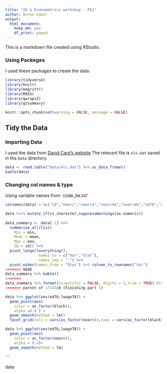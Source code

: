 ```yaml
---
title: "IO & Econometrics workshop - PS1"
author: Doron Zamir
output: 
  html_document: 
    keep_md: yes
    df_print: paged
---
```

This is a markdown file created using RStudio.

### Using Packeges
I used these packages to create the data:

```r
library(tidyverse)
library(knitr)
library(magrittr)
library(MASS)
library(qwraps2)
library(gtsummary)
```
```r
knitr::opts_chunk$set(warning = FALSE, message = FALSE)
```

## Tidy the Data
### Importing Data
 
I used the data from [David Card's website](https://davidcard.berkeley.edu/data_sets.html) 
The relevant file is `nls.dat` saved in the `Data` directory.

```r
data <- read.table("Data/nls.dat") %>% as_data_frame()
kable(data)
```
### Changing col names & type

Using variable names from `code_bk.txt'

```r
colnames(data) <-(c("id","nearc","nearc4","nearc4a","nearc4b","ed76","ed66  ","age76","daded ","nodaded","momed","nomomed","weight","momdad14 ","sinmom14","step14","reg661","reg662","reg663","reg66","reg665","reg666","reg667","reg668","reg669","south66","work76","work78","lwage7","lwage78","famed","black","smsa76r","smsa78r","reg76r","reg78r","reg80r","smsa66r","wage76","wage78","wage80","noint78","noint80","enroll76","enroll78","enroll80","kww","iq","marsta76","marsta78","marsta80","libcrd14"))

data %<>% mutate_if(is_character,suppressWarnings(as.numeric))
 
data_summary <- data[-1] %>%
  summarise_all(list(
    Min = min, 
    Mean = mean, 
    Max = max,
    SD = sd)) %>%
  pivot_longer(everything(),
               names_to = c("Var","Stat"),
               names_sep = "_") %>%
  pivot_wider(names_from = "Stat") %>% column_to_rownames("Var") 
<<<<<<< HEAD
data_summary %>% kable()
=======
data_summary %>% format(scientific = FALSE, digits = 2,trim = TRUE) #todo 
>>>>>>> parent of 17143c0 (Finishing part 1)
```






```r
data %>% ggplot(aes(ed76,lwage78)) +
  geom_point(aes(
    color = as_factor(black)),
    alpha =0.4 ) +
  geom_smooth(method = lm)+
  facet_grid(cols = vars(as_factor(nearc)),rows = vars(as_factor(black)))

data %>% ggplot(aes(ed76,lwage78)) + 
  geom_point(aes(
    color = as_factor(nearc)),
    alpha = 0.4)+
  geom_smooth(method = lm)

```


```

data
